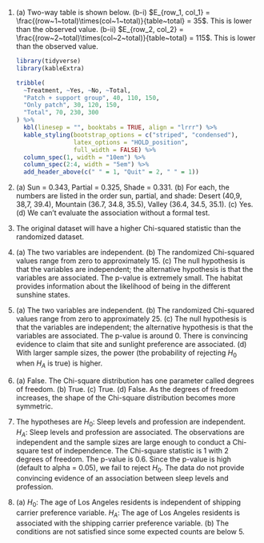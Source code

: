 1. \(a) Two-way table is shown below. (b-i) $E_{row_1, col_1} = \frac{(row~1~total)\times(col~1~total)}{table~total} = 35$. This is lower than the observed value. (b-ii) $E_{row_2, col_2} = \frac{(row~2~total)\times(col~2~total)}{table~total} = 115$. This is lower than the observed value.

    ```r
    library(tidyverse)
    library(kableExtra)
    
    tribble(
      ~Treatment, ~Yes, ~No, ~Total,
      "Patch + support group", 40, 110, 150,
      "Only patch", 30, 120, 150,
      "Total", 70, 230, 300
    ) %>%
      kbl(linesep = "", booktabs = TRUE, align = "lrrr") %>%
      kable_styling(bootstrap_options = c("striped", "condensed"), 
                    latex_options = "HOLD_position", 
                    full_width = FALSE) %>%
      column_spec(1, width = "10em") %>%
      column_spec(2:4, width = "5em") %>%
      add_header_above(c(" " = 1, "Quit" = 2, " " = 1))
    ```
\addtocounter{enumi}{1}

1. \(a) Sun = 0.343, Partial = 0.325, Shade = 0.331. (b) For each, the numbers are listed in the order sun, partial, and shade: Desert (40,9, 38,7, 39.4), Mountain (36.7, 34.8, 35.5), Valley (36.4, 34.5, 35.1). (c) Yes. (d) We can't evaluate the association without a formal test.
\addtocounter{enumi}{1}

1. The original dataset will have a higher Chi-squared statistic than the randomized dataset.
\addtocounter{enumi}{1}

1. \(a) The two variables are independent. (b) The randomized Chi-squared values range from zero to approximately 15. (c) The null hypothesis is that the variables are independent; the alternative hypothesis is that the variables are associated. The p-value is extremely small. The habitat provides information about the likelihood of being in the different sunshine states.
\addtocounter{enumi}{1}

1. \(a) The two variables are independent. (b) The randomized Chi-squared values range from zero to approximately 25. (c) The null hypothesis is that the variables are independent; the alternative hypothesis is that the variables are associated. The p-value is around 0. There is convincing evidence to claim that site and sunlight preference are associated. (d) With larger sample sizes, the power (the probability of rejecting $H_0$ when $H_A$ is true) is higher.
\addtocounter{enumi}{1}

1. \(a) False. The Chi-square distribution has one parameter called degrees of freedom. (b) True. (c) True. (d) False. As the degrees of freedom increases, the shape of the Chi-square distribution becomes more symmetric.
\addtocounter{enumi}{1}

1. The hypotheses are $H_0:$ Sleep levels and profession are independent. $H_A:$ Sleep levels and profession are associated. The observations are independent and the sample sizes are large enough to conduct a Chi-square test of independence. The Chi-square statistic is 1 with 2 degrees of freedom. The p-value is 0.6. Since the p-value is high (default to alpha = 0.05), we fail to reject $H_0$. The data do not provide convincing evidence of an association between sleep levels and profession.
\addtocounter{enumi}{1}

1. \(a) $H_0$: The age of Los Angeles residents is independent of shipping carrier preference variable. $H_A$: The age of Los Angeles residents is associated with the shipping carrier preference variable. (b) The conditions are not satisfied since some expected counts are below 5.
\addtocounter{enumi}{1}
